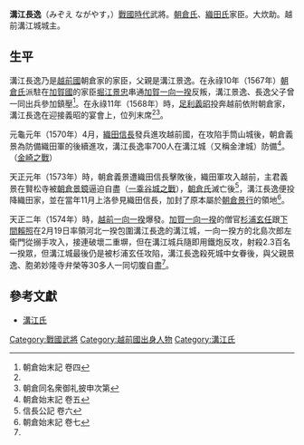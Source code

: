 '''溝江長逸'''（みぞえ ながやす，{{bd|？||1574年|（天正2年）}}）[[战国时代_(日本)|戰國時代]]武將。[[朝倉氏|朝倉氏]]、[[織田氏|織田氏]]家臣。大炊助。越前溝江城城主。

==生平==
溝江長逸乃是[[越前國|越前國]]朝倉家的家臣，父親是溝江景逸。在永祿10年（1567年）[[朝倉氏|朝倉氏]]派駐在[[加賀國|加賀國]]的家臣[[堀江景忠|堀江景忠]]串通[[加賀一向一揆|加賀一向一揆]]反叛，溝江景逸、長逸父子曾一同出兵參加鎮壓<ref name="#1">朝倉始末記 卷四</ref>。在永祿11年（1568年）時，[[足利義昭|足利義昭]]投奔越前依附朝倉家，溝江長逸在迎接義昭的宴會上，位列末席<ref name="#1"/><ref>朝倉同名衆御礼披申次第</ref>。

元龜元年（1570年）4月，[[織田信長|織田信長]]發兵進攻越前國，在攻陷手筒山城後，朝倉義景為防備織田軍的後續進攻，溝江長逸率700人在溝江城（又稱金津城）防備<ref>朝倉始末記 卷五</ref>。（[[金崎之戰|金崎之戰]]）

天正元年（1573年）時，朝倉義景遭織田信長擊敗後，織田軍攻入越前，主君義景在賢松寺被[[朝倉景鏡|朝倉景鏡]]逼迫自盡（[[一乘谷城之戰|一乘谷城之戰]]），[[朝倉氏|朝倉氏]]滅亡後<ref>信長公記 卷六</ref>，溝江長逸便投降織田家，並在當年11月上洛參見織田信長，加封了原本屬於[[朝倉景行|朝倉景行]]的領地<ref name="#2">朝倉始末記 卷七</ref>。

天正二年（1574年）時，[[越前一向一揆|越前一向一揆]]爆發。[[加賀一向一揆|加賀一向一揆]]的僧官[[杉浦玄任|杉浦玄任]]跟[[下間賴照|下間賴照]]在2月19日率領河北一揆包圍溝江長逸的溝江城，一向一揆方的北島次郎左衛門從搦手攻入，接連破壞二重塀，但在溝江城兵隨即用鐵炮反攻，射殺2.3百名一揆眾，但溝江城最後仍是被杉浦玄任攻陷，溝江長逸殺死城中女眷後，與父親景逸、胞弟妙隆寺弁榮等30多人一同切腹自盡<ref name="#2"/>。

==參考文獻==
* [http://www2.harimaya.com/sengoku/html/mizoe_as.html 溝江氏] {{Wayback|url=http://www2.harimaya.com/sengoku/html/mizoe_as.html |date=20160428180323 }}
{{reflist}}

[[Category:戰國武將|Category:戰國武將]]
[[Category:越前國出身人物|Category:越前國出身人物]]
[[Category:溝江氏|Category:溝江氏]]